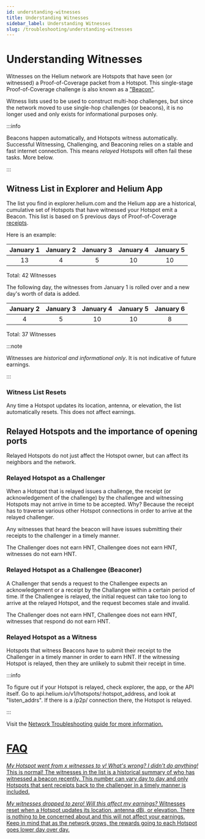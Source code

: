 ```yaml
---
id: understanding-witnesses
title: Understanding Witnesses
sidebar_label: Understanding Witnesses
slug: /troubleshooting/understanding-witnesses
---
```



# Understanding Witnesses

Witnesses on the Helium network are Hotspots that have seen (or witnessed) a Proof-of-Coverage packet from a Hotspot. This single-stage Proof-of-Coverage challenge is also known as a <a href="https://docs.helium.com/blockchain/proof-of-coverage/#witnesses">"Beacon"</a>.

Witness lists used to be used to construct multi-hop challenges, but since the network moved to use single-hop challenges (or beacons), it is no longer used and only exists for informational purposes only.


:::info

Beacons happen automatically, and Hotspots witness automatically. Successful Witnessing, Challenging, and Beaconing relies on a stable and fast internet connection. This means *relayed* Hotspots will often fail these tasks. More below.

:::

## Witness List in Explorer and Helium App
The list you find in explorer.helium.com and the Helium app are a historical, cumulative set of Hotspots that have witnessed your Hotspot emit a Beacon. This list is based on 5 previous days of Proof-of-Coverage <a href="https://docs.helium.com/blockchain/blockchain-primitives/#transactions">receipts</a>.

Here is an example:

| January 1 |  January 2  | January 3 | January 4 | January 5 |
| :----: | :----: | :----: | :----: | :----: | 
| 13 | 4 | 5 | 10 | 10 |

Total: 42 Witnesses

The following day, the witnesses from January 1 is rolled over and a new day's worth of data is added.

| January 2  |  January 3 |   January 4 | January 5 | January 6 |
| :----: | :----: | :----: | :----: | :----: | 
| 4 | 5 | 10 | 10 | 8 |

Total: 37 Witnesses



:::note

Witnesses are *historical and informational only*. It is not indicative of future earnings.

:::


### Witness List Resets 
Any time a Hotspot updates its location, antenna, or elevation, the list automatically resets. This does not affect earnings.

## Relayed Hotspots and the importance of opening ports

Relayed Hotspots do not just affect the Hotspot owner, but can affect its neighbors and the network.

### Relayed Hotspot as a Challenger
When a Hotspot that is relayed issues a challenge, the receipt (or acknowledgement of the challenge) by the challengee and witnessing Hotspots may not arrive in time to be accepted. Why? Because the receipt has to traverse various other Hotspot connections in order to arrive at the relayed challenger.

Any witnesses that heard the beacon will have issues submitting their receipts to the challenger in a timely manner.

The Challenger does not earn HNT, Challengee does not earn HNT, witnesses do not earn HNT.

### Relayed Hotspot as a Challengee (Beaconer)
A Challenger that sends a request to the Challengee expects an acknowledgement or a receipt by the Challangee within a certain period of time. If the Challengee is relayed, the initial request can take too long to arrive at the relayed Hotspot, and the request becomes stale and invalid. 

The Challenger does not earn HNT, Challengee does not earn HNT, witnesses that respond do not earn HNT.

### Relayed Hotspot as a Witness
Hotspots that witness Beacons have to submit their receipt to the Challenger in a timely manner in order to earn HNT. If the witnessing Hotspot is relayed, then they are unlikely to submit their receipt in time.

:::info

To figure out if your Hotspot is relayed, check explorer, the app, or the API itself. Go to api.helium.io/v1/hotspots/:hotspot_address, and look at "listen_addrs". If there is a /p2p/ connection there, the Hotspot is relayed. 

:::

Visit the <a href="https://docs.helium.com/troubleshooting/network-troubleshooting">Network Troubleshooting guide for more information.

# FAQ
*My Hotspot went from x witnesses to y! What's wrong? I didn't do anything!*
This is normal! The witnesses in the list is a historical summary of who has witnessed a beacon recently. This number can vary day to day and only Hotspots that sent receipts back to the challenger in a timely manner is included.

*My witnesses dropped to zero! Will this affect my earnings?*
Witnesses reset when a Hotspot updates its location, antenna dBi, or elevation. There is nothing to be concerned about and this will not affect your earnings. Keep in mind that as the network grows, the rewards going to each Hotspot goes lower day over day. 

